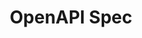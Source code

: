 ---
title: "OpenAPI Spec"
icon: "pen-ruler"
url: "https://api.redoc.ly/registry/assets/glean/Glean%20Client%20API/v1/public/client_rest.yaml?branch=main"
---